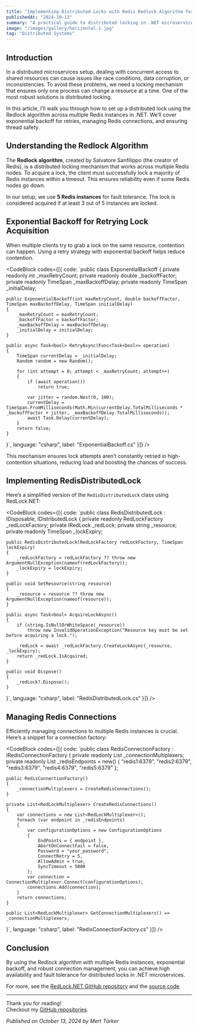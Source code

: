 ```yaml
---
title: "Implementing Distributed Locks with Redis Redlock Algorithm for Dotnet"
publishedAt: "2024-10-13"
summary: "A practical guide to distributed locking in .NET microservices using Redis and the Redlock algorithm, with code samples and architectural insights."
image: "/images/gallery/horizontal-1.jpg"
tag: "Distributed Systems"
---
```


## Introduction

In a distributed microservices setup, dealing with concurrent access to shared resources can cause issues like race conditions, data corruption, or inconsistencies. To avoid these problems, we need a locking mechanism that ensures only one process can change a resource at a time. One of the most robust solutions is distributed locking.

In this article, I’ll walk you through how to set up a distributed lock using the Redlock algorithm across multiple Redis instances in .NET. We’ll cover exponential backoff for retries, managing Redis connections, and ensuring thread safety.

<Media src="/images/blogs/redlock.png" alt="Redlock Algorithm Diagram" aspectRatio="16/9" radius="l" />

## Understanding the Redlock Algorithm

The **Redlock algorithm**, created by Salvatore Sanfilippo (the creator of Redis), is a distributed locking mechanism that works across multiple Redis nodes. To acquire a lock, the client must successfully lock a majority of Redis instances within a timeout. This ensures reliability even if some Redis nodes go down.

In our setup, we use **5 Redis instances** for fault tolerance. The lock is considered acquired if at least 3 out of 5 instances are locked.

<Media src="/images/blogs/redlock_github.png" alt="Redlock Quorum" aspectRatio="16/4" radius="l" />

## Exponential Backoff for Retrying Lock Acquisition

When multiple clients try to grab a lock on the same resource, contention can happen. Using a retry strategy with exponential backoff helps reduce contention.

<CodeBlock codes={[{
  code: `public class ExponentialBackoff
{
    private readonly int _maxRetryCount;
    private readonly double _backoffFactor;
    private readonly TimeSpan _maxBackoffDelay;
    private readonly TimeSpan _initialDelay;

    public ExponentialBackoff(int maxRetryCount, double backoffFactor, TimeSpan maxBackoffDelay, TimeSpan initialDelay)
    {
        _maxRetryCount = maxRetryCount;
        _backoffFactor = backoffFactor;
        _maxBackoffDelay = maxBackoffDelay;
        _initialDelay = initialDelay;
    }

    public async Task<bool> RetryAsync(Func<Task<bool>> operation)
    {
        TimeSpan currentDelay = _initialDelay;
        Random random = new Random();

        for (int attempt = 0; attempt < _maxRetryCount; attempt++)
        {
            if (await operation())
                return true;

            var jitter = random.Next(0, 100);
            currentDelay = TimeSpan.FromMilliseconds(Math.Min(currentDelay.TotalMilliseconds * _backoffFactor + jitter, _maxBackoffDelay.TotalMilliseconds));
            await Task.Delay(currentDelay);
        }
        return false;
    }
}`,
  language: "csharp",
  label: "ExponentialBackoff.cs"
}]} />

This mechanism ensures lock attempts aren’t constantly retried in high-contention situations, reducing load and boosting the chances of success.

## Implementing RedisDistributedLock

Here’s a simplified version of the `RedisDistributedLock` class using RedLock.NET:

<CodeBlock codes={[{
  code: `public class RedisDistributedLock : IDisposable, IDistributedLock
{
    private readonly RedLockFactory _redLockFactory;
    private IRedLock _redLock;
    private string _resource;
    private readonly TimeSpan _lockExpiry;

    public RedisDistributedLock(RedLockFactory redLockFactory, TimeSpan lockExpiry)
    {
        _redLockFactory = redLockFactory ?? throw new ArgumentNullException(nameof(redLockFactory));
        _lockExpiry = lockExpiry;
    }

    public void SetResource(string resource)
    {
        _resource = resource ?? throw new ArgumentNullException(nameof(resource));
    }

    public async Task<bool> AcquireLockAsync()
    {
        if (string.IsNullOrWhiteSpace(_resource))
            throw new InvalidOperationException("Resource key must be set before acquiring a lock.");

        _redLock = await _redLockFactory.CreateLockAsync(_resource, _lockExpiry);
        return _redLock.IsAcquired;
    }

    public void Dispose()
    {
        _redLock?.Dispose();
    }
}`,
  language: "csharp",
  label: "RedisDistributedLock.cs"
}]} />

## Managing Redis Connections

Efficiently managing connections to multiple Redis instances is crucial. Here’s a snippet for a connection factory:

<CodeBlock codes={[{
  code: `public class RedisConnectionFactory : IRedisConnectionFactory
{
    private readonly List<RedLockMultiplexer> _connectionMultiplexers;
    private readonly List<string> _redisEndpoints = new() { "redis1:6379", "redis2:6379", "redis3:6379", "redis4:6379", "redis5:6379" };

    public RedisConnectionFactory()
    {
        _connectionMultiplexers = CreateRedisConnections();
    }

    private List<RedLockMultiplexer> CreateRedisConnections()
    {
        var connections = new List<RedLockMultiplexer>();
        foreach (var endpoint in _redisEndpoints)
        {
            var configurationOptions = new ConfigurationOptions
            {
                EndPoints = { endpoint },
                AbortOnConnectFail = false,
                Password = "your_password",
                ConnectRetry = 5,
                AllowAdmin = true,
                SyncTimeout = 5000
            };
            var connection = ConnectionMultiplexer.Connect(configurationOptions);
            connections.Add(connection);
        }
        return connections;
    }

    public List<RedLockMultiplexer> GetConnectionMultiplexers() => _connectionMultiplexers;
}`,
  language: "csharp",
  label: "RedisConnectionFactory.cs"
}]} />

## Conclusion

By using the Redlock algorithm with multiple Redis instances, exponential backoff, and robust connection management, you can achieve high availability and fault tolerance for distributed locks in .NET microservices.

For more, see the [RedLock.NET GitHub repository](https://github.com/samcook/RedLock.net) and the [source code](https://github.com/merttrkr/distributed-lock-redis-redlock/tree/main).

---

Thank you for reading!  
Checkout my [GitHub repositories](https://github.com/merttrkr).

*Published on October 13, 2024 by Mert Türker*
